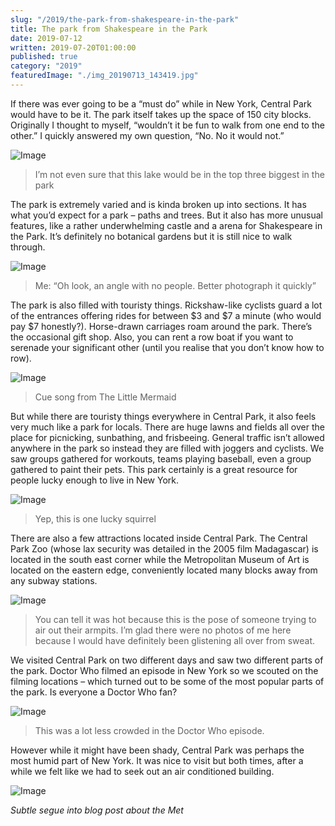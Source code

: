 ```yaml
---
slug: "/2019/the-park-from-shakespeare-in-the-park"
title: The park from Shakespeare in the Park
date: 2019-07-12
written: 2019-07-20T01:00:00
published: true
category: "2019"
featuredImage: "./img_20190713_143419.jpg"
---
```


If there was ever going to be a “must do” while in New York, Central Park would have to be it. The park itself takes up the space of 150 city blocks. Originally I thought to myself, “wouldn’t it be fun to walk from one end to the other.” I quickly answered my own question, “No. No it would not.”

![Image](img_20190712_233857.jpg)

> I’m not even sure that this lake would be in the top three biggest in the park

The park is extremely varied and is kinda broken up into sections. It has what you’d expect for a park – paths and trees. But it also has more unusual features, like a rather underwhelming castle and a arena for Shakespeare in the Park. It’s definitely no botanical gardens but it is still nice to walk through.

![Image](img_20190712_233744.jpg)

> Me: “Oh look, an angle with no people. Better photograph it quickly”

The park is also filled with touristy things. Rickshaw-like cyclists guard a lot of the entrances offering rides for between $3 and $7 a minute (who would pay $7 honestly?). Horse-drawn carriages roam around the park. There’s the occasional gift shop. Also, you can rent a row boat if you want to serenade your significant other (until you realise that you don’t know how to row).

![Image](img_20190713_143419.jpg)

> Cue song from The Little Mermaid

But while there are touristy things everywhere in Central Park, it also feels very much like a park for locals. There are huge lawns and fields all over the place for picnicking, sunbathing, and frisbeeing. General traffic isn’t allowed anywhere in the park so instead they are filled with joggers and cyclists. We saw groups gathered for workouts, teams playing baseball, even a group gathered to paint their pets. This park certainly is a great resource for people lucky enough to live in New York.

![Image](img_20190712_232815.jpg)

> Yep, this is one lucky squirrel

There are also a few attractions located inside Central Park. The Central Park Zoo (whose lax security was detailed in the 2005 film Madagascar) is located in the south east corner while the Metropolitan Museum of Art is located on the eastern edge, conveniently located many blocks away from any subway stations.

![Image](img_20190713_141704.jpg)

> You can tell it was hot because this is the pose of someone trying to air out their armpits. I’m glad there were no photos of me here because I would have definitely been glistening all over from sweat.

We visited Central Park on two different days and saw two different parts of the park. Doctor Who filmed an episode in New York so we scouted on the filming locations – which turned out to be some of the most popular parts of the park. Is everyone a Doctor Who fan?

![Image](img_20190713_142441.jpg)

> This was a lot less crowded in the Doctor Who episode.

However while it might have been shady, Central Park was perhaps the most humid part of New York. It was nice to visit but both times, after a while we felt like we had to seek out an air conditioned building.

![Image](img_20190712_235910.jpg)

*Subtle segue into blog post about the Met*